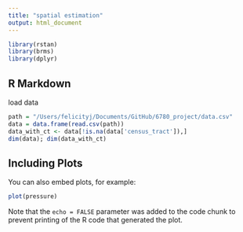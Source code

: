 ```yaml
---
title: "spatial estimation"
output: html_document
---
```


```r
library(rstan)
library(brms)
library(dplyr)
```

## R Markdown

load data

```r
path = "/Users/felicityj/Documents/GitHub/6780_project/data.csv"
data = data.frame(read.csv(path))
data_with_ct <- data[!is.na(data['census_tract']),]
dim(data); dim(data_with_ct)
```

## Including Plots

You can also embed plots, for example:

```r
plot(pressure)
```

Note that the `echo = FALSE` parameter was added to the code chunk to prevent printing of the R code that generated the plot.
